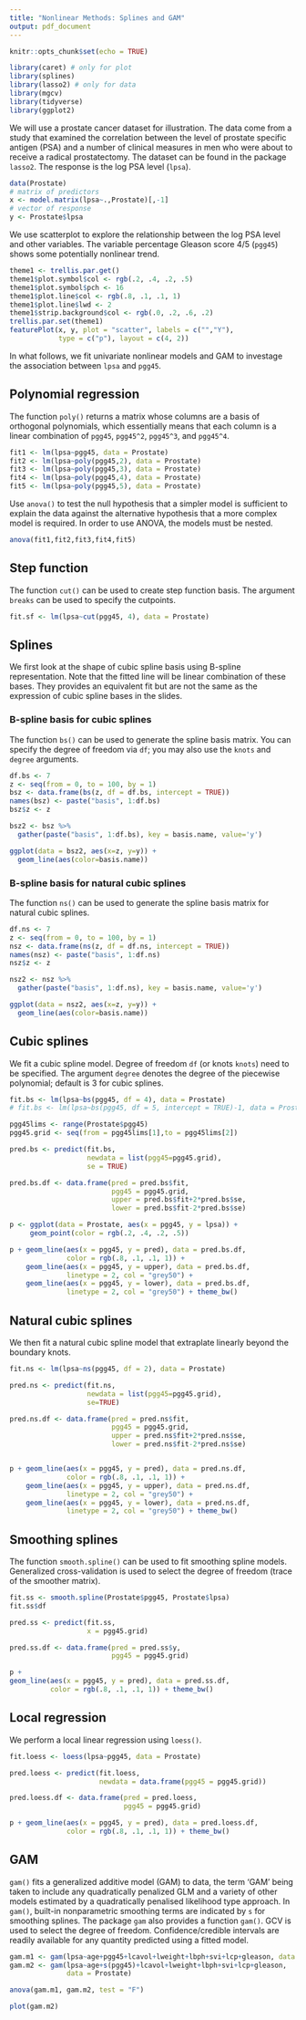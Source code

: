 ```yaml
---
title: "Nonlinear Methods: Splines and GAM"
output: pdf_document
---
```

  
```r
knitr::opts_chunk$set(echo = TRUE)
```

```r
library(caret) # only for plot
library(splines)
library(lasso2) # only for data
library(mgcv)
library(tidyverse)
library(ggplot2)
```

We will use a prostate cancer dataset for illustration. The data come from a study that examined the correlation between the level of prostate specific antigen (PSA) and a number of clinical measures in men who were about to receive a radical prostatectomy. The dataset can be found in the package `lasso2`. The response is the log PSA level (`lpsa`).

```r
data(Prostate)
# matrix of predictors 
x <- model.matrix(lpsa~.,Prostate)[,-1]
# vector of response
y <- Prostate$lpsa
```

We use scatterplot to explore the relationship between the log PSA level and other variables. The variable percentage Gleason score 4/5 (`pgg45`) shows some potentially nonlinear trend.

```r
theme1 <- trellis.par.get()
theme1$plot.symbol$col <- rgb(.2, .4, .2, .5)
theme1$plot.symbol$pch <- 16
theme1$plot.line$col <- rgb(.8, .1, .1, 1)
theme1$plot.line$lwd <- 2
theme1$strip.background$col <- rgb(.0, .2, .6, .2)
trellis.par.set(theme1)
featurePlot(x, y, plot = "scatter", labels = c("","Y"),
            type = c("p"), layout = c(4, 2))
```

In what follows, we fit univariate nonlinear models and GAM to investage the association between `lpsa` and `pgg45`.

## Polynomial regression
The function `poly()` returns a matrix whose columns are a basis of orthogonal polynomials, which essentially means that each column is a linear combination of `pgg45`, `pgg45^2`, `pgg45^3`, and `pgg45^4`.
```r
fit1 <- lm(lpsa~pgg45, data = Prostate)
fit2 <- lm(lpsa~poly(pgg45,2), data = Prostate) 
fit3 <- lm(lpsa~poly(pgg45,3), data = Prostate)
fit4 <- lm(lpsa~poly(pgg45,4), data = Prostate) 
fit5 <- lm(lpsa~poly(pgg45,5), data = Prostate)
```

Use `anova()` to test the null hypothesis that a simpler model is sufficient to explain the data against the alternative hypothesis that a more complex model is required. In order to use ANOVA, the models must be nested.
```r
anova(fit1,fit2,fit3,fit4,fit5)
```

## Step function
The function `cut()` can be used to create step function basis. The argument `breaks` can be used to specify the cutpoints.
```r
fit.sf <- lm(lpsa~cut(pgg45, 4), data = Prostate)
```

## Splines
We first look at the shape of cubic spline basis using B-spline representation. Note that the fitted line will be linear combination of these bases. They provides an equivalent fit but are not the same as the expression of cubic spline bases in the slides. 

### B-spline basis for cubic splines
The function `bs()` can be used to generate the spline basis matrix. You can specify the degree of freedom via `df`; you may also use the `knots` and `degree` arguments.
```r
df.bs <- 7
z <- seq(from = 0, to = 100, by = 1)
bsz <- data.frame(bs(z, df = df.bs, intercept = TRUE))
names(bsz) <- paste("basis", 1:df.bs)
bsz$z <- z

bsz2 <- bsz %>% 
  gather(paste("basis", 1:df.bs), key = basis.name, value='y')

ggplot(data = bsz2, aes(x=z, y=y)) +
  geom_line(aes(color=basis.name))

```



### B-spline basis for natural cubic splines 
The function `ns()` can be used to generate the spline basis matrix for natural cubic splines.

```r
df.ns <- 7
z <- seq(from = 0, to = 100, by = 1)
nsz <- data.frame(ns(z, df = df.ns, intercept = TRUE))
names(nsz) <- paste("basis", 1:df.ns)
nsz$z <- z

nsz2 <- nsz %>% 
  gather(paste("basis", 1:df.ns), key = basis.name, value='y')

ggplot(data = nsz2, aes(x=z, y=y)) +
  geom_line(aes(color=basis.name))
```


## Cubic splines
We fit a cubic spline model. Degree of freedom `df` (or knots `knots`) need to be specified. The argument `degree` denotes the degree of the piecewise polynomial; default is 3 for cubic splines.
```r
fit.bs <- lm(lpsa~bs(pgg45, df = 4), data = Prostate)
# fit.bs <- lm(lpsa~bs(pgg45, df = 5, intercept = TRUE)-1, data = Prostate)

pgg45lims <- range(Prostate$pgg45)
pgg45.grid <- seq(from = pgg45lims[1],to = pgg45lims[2])

pred.bs <- predict(fit.bs,
                   newdata = list(pgg45=pgg45.grid),
                   se = TRUE)

pred.bs.df <- data.frame(pred = pred.bs$fit,
                         pgg45 = pgg45.grid,
                         upper = pred.bs$fit+2*pred.bs$se,
                         lower = pred.bs$fit-2*pred.bs$se)

p <- ggplot(data = Prostate, aes(x = pgg45, y = lpsa)) +
     geom_point(color = rgb(.2, .4, .2, .5))

p + geom_line(aes(x = pgg45, y = pred), data = pred.bs.df,
              color = rgb(.8, .1, .1, 1)) +
    geom_line(aes(x = pgg45, y = upper), data = pred.bs.df,
              linetype = 2, col = "grey50") + 
    geom_line(aes(x = pgg45, y = lower), data = pred.bs.df,
              linetype = 2, col = "grey50") + theme_bw()
```

## Natural cubic splines
We then fit a natural cubic spline model that extraplate linearly beyond the boundary knots.
```r
fit.ns <- lm(lpsa~ns(pgg45, df = 2), data = Prostate)

pred.ns <- predict(fit.ns,
                   newdata = list(pgg45=pgg45.grid),
                   se=TRUE)

pred.ns.df <- data.frame(pred = pred.ns$fit,
                         pgg45 = pgg45.grid,
                         upper = pred.ns$fit+2*pred.ns$se,
                         lower = pred.ns$fit-2*pred.ns$se)


p + geom_line(aes(x = pgg45, y = pred), data = pred.ns.df,
              color = rgb(.8, .1, .1, 1)) +
    geom_line(aes(x = pgg45, y = upper), data = pred.ns.df,
              linetype = 2, col = "grey50") + 
    geom_line(aes(x = pgg45, y = lower), data = pred.ns.df,
              linetype = 2, col = "grey50") + theme_bw()
```

## Smoothing splines
The function `smooth.spline()` can be used to fit smoothing spline models. Generalized cross-validation is used to select the degree of freedom (trace of the smoother matrix).
```r
fit.ss <- smooth.spline(Prostate$pgg45, Prostate$lpsa)
fit.ss$df

pred.ss <- predict(fit.ss,
                   x = pgg45.grid)

pred.ss.df <- data.frame(pred = pred.ss$y,
                         pgg45 = pgg45.grid)

p +
geom_line(aes(x = pgg45, y = pred), data = pred.ss.df,
          color = rgb(.8, .1, .1, 1)) + theme_bw()
```

## Local regression
We perform a local linear regression using `loess()`.
```r
fit.loess <- loess(lpsa~pgg45, data = Prostate)

pred.loess <- predict(fit.loess,
                      newdata = data.frame(pgg45 = pgg45.grid))

pred.loess.df <- data.frame(pred = pred.loess,
                            pgg45 = pgg45.grid)

p + geom_line(aes(x = pgg45, y = pred), data = pred.loess.df,
              color = rgb(.8, .1, .1, 1)) + theme_bw()
```

## GAM
`gam()` fits a generalized additive model (GAM) to data, the term ‘GAM’ being taken to include any quadratically penalized GLM and a variety of other models estimated by a quadratically penalised likelihood type approach. In `gam()`, built-in nonparametric smoothing terms are indicated by `s` for smoothing splines. The package `gam` also provides a function `gam()`. GCV is used to select the degree of freedom. Confidence/credible intervals are readily available for any quantity predicted using a fitted model.

```r
gam.m1 <- gam(lpsa~age+pgg45+lcavol+lweight+lbph+svi+lcp+gleason, data = Prostate)
gam.m2 <- gam(lpsa~age+s(pgg45)+lcavol+lweight+lbph+svi+lcp+gleason, 
              data = Prostate)

anova(gam.m1, gam.m2, test = "F")
```

```r
plot(gam.m2)
```

